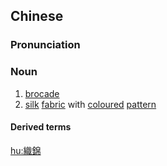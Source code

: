 ==Chinese==
{{zh-forms|s=织锦}}

===Pronunciation===
{{zh-pron
|m=zhījǐn
|cat=n
}}

===Noun===
{{zh-noun}}

# [[brocade]]
# [[silk]] [[fabric]] with [[coloured]] [[pattern]]

====Derived terms====
{{zh-der|織錦緞|迴文織錦|織錦迴文}}

[[hu:織錦]]